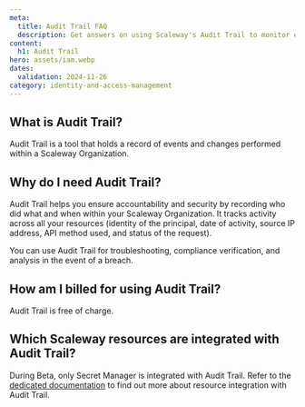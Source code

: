 ```yaml
---
meta:
  title: Audit Trail FAQ
  description: Get answers on using Scaleway's Audit Trail to monitor events, enhance security, and track activities across your resources
content:
  h1: Audit Trail
hero: assets/iam.webp
dates:
  validation: 2024-11-26
category: identity-and-access-management
---
```


## What is Audit Trail?

Audit Trail is a tool that holds a record of events and changes performed within a Scaleway Organization.

## Why do I need Audit Trail?

Audit Trail helps you ensure accountability and security by recording who did what and when within your Scaleway Organization. It tracks activity across all your resources (identity of the principal, date of activity, source IP address, API method used, and status of the request).

You can use Audit Trail for troubleshooting, compliance verification, and analysis in the event of a breach.

## How am I billed for using Audit Trail?

Audit Trail is free of charge.

## Which Scaleway resources are integrated with Audit Trail?

During Beta, only Secret Manager is integrated with Audit Trail. Refer to the [dedicated documentation](/identity-and-access-management/audit-trail/reference-content/resource-integration-with-adt/) to find out more about resource integration with Audit Trail.
